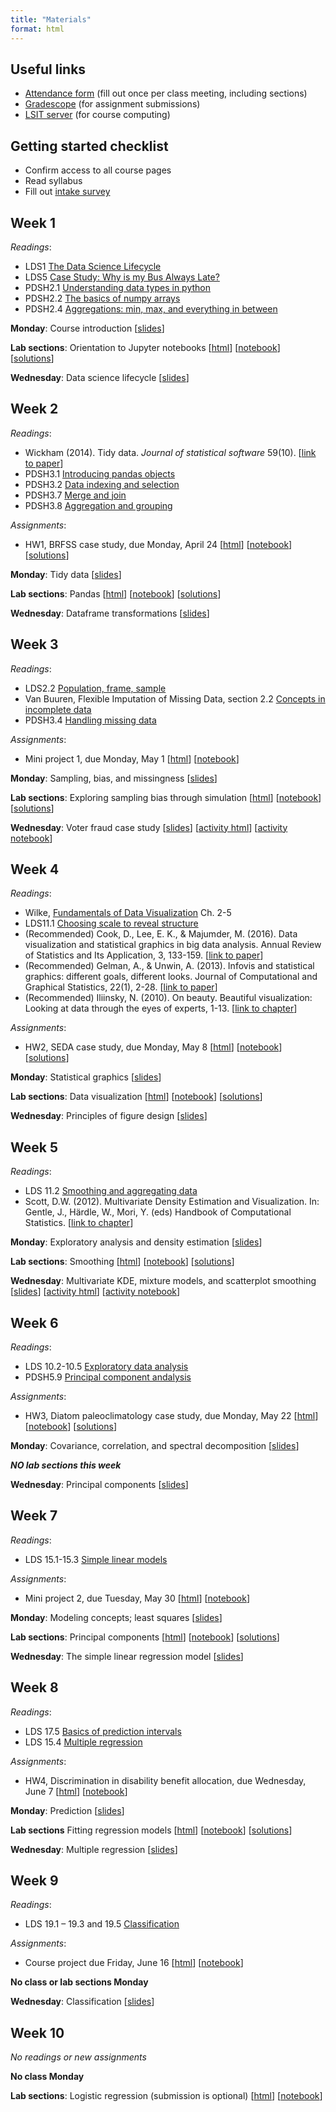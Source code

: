 ```yaml
---
title: "Materials"
format: html
---
```


## Useful links

- [Attendance form](https://forms.gle/y4CW7QPM4KSKexrq9) (fill out once per class meeting, including sections)
- [Gradescope](https://www.gradescope.com/courses/527056) (for assignment submissions)
- [LSIT server](https://pstat100.lsit.ucsb.edu) (for course computing)

## Getting started checklist

- Confirm access to all course pages
- Read syllabus
- Fill out [intake survey](https://forms.gle/Vb3XU5pCwcs6ieVw8)

## Week 1

*Readings*: 

- LDS1 [The Data Science Lifecycle](https://learningds.org/ch/01/lifecycle_intro.html) 
- LDS5 [Case Study: Why is my Bus Always Late?](https://learningds.org/ch/05/bus_intro.html)
- PDSH2.1 [Understanding data types in python](https://jakevdp.github.io/PythonDataScienceHandbook/02.01-understanding-data-types.html)
- PDSH2.2 [The basics of numpy arrays](https://jakevdp.github.io/PythonDataScienceHandbook/02.02-the-basics-of-numpy-arrays.html)
- PDSH2.4 [Aggregations: min, max, and everything in between](https://jakevdp.github.io/PythonDataScienceHandbook/02.04-computation-on-arrays-aggregates.html)

**Monday**: Course introduction [[slides](slides/week1-intro.qmd)]

**Lab sections**: Orientation to Jupyter notebooks [[html](labs/lab0-gettingstarted/lab0-gettingstarted.ipynb)] [[notebook](https://pstat100.lsit.ucsb.edu/hub/user-redirect/git-pull?repo=https%3A%2F%2Fgithub.com%2Fruizt%2Fpstat100-content&urlpath=lab%2Ftree%2Fpstat100-content%2Flab0-gettingstarted%2Flab0-gettingstarted.ipynb&branch=main)] [[solutions](labs/lab0-gettingstarted/lab0-gettingstarted-soln.ipynb)]

**Wednesday**: Data science lifecycle [[slides](slides/week1-lifecycle.qmd)]

## Week 2

*Readings*:

- Wickham (2014). Tidy data. *Journal of statistical software* 59(10). [[link to paper](https://www.jstatsoft.org/article/view/v059i10)]
- PDSH3.1 [Introducing pandas objects](https://jakevdp.github.io/PythonDataScienceHandbook/03.01-introducing-pandas-objects.html)
- PDSH3.2 [Data indexing and selection](https://jakevdp.github.io/PythonDataScienceHandbook/03.02-data-indexing-and-selection.html)
- PDSH3.7 [Merge and join](https://jakevdp.github.io/PythonDataScienceHandbook/03.07-merge-and-join.html)
- PDSH3.8 [Aggregation and grouping](https://jakevdp.github.io/PythonDataScienceHandbook/03.08-aggregation-and-grouping.html)

*Assignments*: 

* HW1, BRFSS case study, due Monday, April 24 [[html](hw/hw1-brfss/hw1-brfss.ipynb)] [[notebook](https://pstat100.lsit.ucsb.edu/hub/user-redirect/git-pull?repo=https%3A%2F%2Fgithub.com%2Fruizt%2Fpstat100-content&urlpath=lab%2Ftree%2Fpstat100-content%2Fhw1-brfss%2Fhw1-brfss.ipynb&branch=main)] [[solutions](hw/hw1-brfss/hw1-brfss-soln.ipynb)]

**Monday**: Tidy data [[slides](slides/week2-tidy.qmd)]

**Lab sections**: Pandas [[html](labs/lab1-pandas/lab1-pandas.ipynb)] [[notebook](https://pstat100.lsit.ucsb.edu/hub/user-redirect/git-pull?repo=https%3A%2F%2Fgithub.com%2Fruizt%2Fpstat100-content&urlpath=lab%2Ftree%2Fpstat100-content%2Flab1-pandas%2Flab1-pandas.ipynb&branch=main)] [[solutions](labs/lab1-pandas/lab1-pandas-soln.ipynb)]

**Wednesday**: Dataframe transformations [[slides](slides/week2-transform.qmd)]

## Week 3

*Readings*:

- LDS2.2 [Population, frame, sample](https://learningds.org/ch/02/data_scope_construct.html#)
- Van Buuren, Flexible Imputation of Missing Data, section 2.2 [Concepts in incomplete data](https://stefvanbuuren.name/fimd/sec-idconcepts.html)
- PDSH3.4 [Handling missing data](https://jakevdp.github.io/PythonDataScienceHandbook/03.04-missing-values.html)


*Assignments*:

- Mini project 1, due Monday, May 1 [[html](projects/mp1/mp1-airquality.ipynb)] [[notebook](https://pstat100.lsit.ucsb.edu/hub/user-redirect/git-pull?repo=https%3A%2F%2Fgithub.com%2Fruizt%2Fpstat100-content&urlpath=lab%2Ftree%2Fpstat100-content%2Fmp1-airquality%2Fmp1-airquality.ipynb&branch=main)] 

**Monday**: Sampling, bias, and missingness [[slides](slides/week3-sampling.qmd)]

**Lab sections**: Exploring sampling bias through simulation [[html](labs/lab2-sampling/lab2-sampling.ipynb)] [[notebook](https://pstat100.lsit.ucsb.edu/hub/user-redirect/git-pull?repo=https%3A%2F%2Fgithub.com%2Fruizt%2Fpstat100-content&urlpath=lab%2Ftree%2Fpstat100-content%2Flab2-sampling%2Flab2-sampling.ipynb&branch=main)] [[solutions](labs/lab2-sampling/lab2-sampling-soln.ipynb)]

**Wednesday**: Voter fraud case study [[slides](slides/week3-casestudy.qmd)] [[activity html](activities/week3-activity-miller.ipynb)] [[activity notebook](https://pstat100.lsit.ucsb.edu/hub/user-redirect/git-pull?repo=https%3A%2F%2Fgithub.com%2Fruizt%2Fpstat100-content&urlpath=lab%2Ftree%2Fpstat100-content%2Factivities%2Fweek3-activity-miller.ipynb&branch=main)]

## Week 4

*Readings*:

- Wilke, [Fundamentals of Data Visualization](https://clauswilke.com/dataviz/) Ch. 2-5 
- LDS11.1 [Choosing scale to reveal structure](https://learningds.org/ch/11/viz_scale.html)
- (Recommended) Cook, D., Lee, E. K., & Majumder, M. (2016). Data visualization and statistical graphics in big data analysis. Annual Review of Statistics and Its Application, 3, 133-159. [[link to paper](https://www.annualreviews.org/doi/full/10.1146/annurev-statistics-041715-033420)]
- (Recommended) Gelman, A., & Unwin, A. (2013). Infovis and statistical graphics: different goals, different looks. Journal of Computational and Graphical Statistics, 22(1), 2-28. [[link to paper](https://www.tandfonline.com/doi/full/10.1080/10618600.2012.761137)]
- (Recommended) Iliinsky, N. (2010). On beauty. Beautiful visualization: Looking at data through the eyes of experts, 1-13. [[link to chapter](http://mines.humanoriented.com/568/reading/bv_ch01.pdf)]

*Assignments*: 

- HW2, SEDA case study, due Monday, May 8 [[html](hw/hw2-seda/hw2-seda.ipynb)] [[notebook](https://pstat100.lsit.ucsb.edu/hub/user-redirect/git-pull?repo=https%3A%2F%2Fgithub.com%2Fruizt%2Fpstat100-content&urlpath=lab%2Ftree%2Fpstat100-content%2Fhw2-seda%2Fhw2-seda.ipynb&branch=main)] [[solutions](hw/hw2-seda/hw2-seda-soln.ipynb)]

**Monday**: Statistical graphics [[slides](slides/week4-graphics.qmd)]

**Lab sections**: Data visualization [[html](labs/lab3-visualization/lab3-visualization.ipynb)] [[notebook](https://pstat100.lsit.ucsb.edu/hub/user-redirect/git-pull?repo=https%3A%2F%2Fgithub.com%2Fruizt%2Fpstat100-content&urlpath=lab%2Ftree%2Fpstat100-content%2Flab3-visualization%2Flab3-visualization.ipynb&branch=main)] [[solutions](labs/lab3-visualization/lab3-visualization-soln.ipynb)]

**Wednesday**: Principles of figure design [[slides](slides/week4-principles.qmd)]

## Week 5

*Readings*:

- LDS 11.2 [Smoothing and aggregating data](https://learningds.org/ch/11/viz_smoothing.html)
- Scott, D.W. (2012). Multivariate Density Estimation and Visualization. In: Gentle, J., Härdle, W., Mori, Y. (eds) Handbook of Computational Statistics. [[link to chapter](https://doi.org/10.1007/978-3-642-21551-3_19)]

**Monday**: Exploratory analysis and density estimation [[slides](slides/week5-density.qmd)]

**Lab sections**: Smoothing [[html](labs/lab4-smoothing/lab4-smoothing.ipynb)] [[notebook](https://pstat100.lsit.ucsb.edu/hub/user-redirect/git-pull?repo=https%3A%2F%2Fgithub.com%2Fruizt%2Fpstat100-content&urlpath=lab%2Ftree%2Fpstat100-content%2Flab4-smoothing%2Flab4-smoothing.ipynb&branch=main)] [[solutions](labs/lab4-smoothing/lab4-smoothing-soln.ipynb)]

**Wednesday**: Multivariate KDE, mixture models, and scatterplot smoothing [[slides](slides/week5-smoothing.qmd)] [[activity html](activities/week5-activity-smoothing.ipynb)] [[activity notebook](https://pstat100.lsit.ucsb.edu/hub/user-redirect/git-pull?repo=https%3A%2F%2Fgithub.com%2Fruizt%2Fpstat100-content&urlpath=lab%2Ftree%2Fpstat100-content%2Factivities%2Fweek5-activity-smoothing.ipynb&branch=main)]

## Week 6

*Readings*:

- LDS 10.2-10.5 [Exploratory data analysis](https://learningds.org/ch/10/eda_distributions.html) 
- PDSH5.9 [Principal component andalysis](https://jakevdp.github.io/PythonDataScienceHandbook/05.09-principal-component-analysis.html)

*Assignments*:

- HW3, Diatom paleoclimatology case study, due Monday, May 22 [[html](hw/hw3-diatom/hw3-diatom.ipynb)] [[notebook](https://pstat100.lsit.ucsb.edu/hub/user-redirect/git-pull?repo=https%3A%2F%2Fgithub.com%2Fruizt%2Fpstat100-content&urlpath=lab%2Ftree%2Fpstat100-content%2Fhw3-diatom%2Fhw3-diatom.ipynb&branch=main)] [[solutions](hw/hw3-diatom/hw3-diatom-soln.ipynb)]

**Monday**: Covariance, correlation, and spectral decomposition [[slides](slides/week6-covariation.qmd)]

_**NO lab sections this week**_

**Wednesday**: Principal components [[slides](slides/week6-pca.qmd)]

## Week 7

*Readings*:

- LDS 15.1-15.3 [Simple linear models](https://learningds.org/ch/15/linear_intro.html)

*Assignments*:

- Mini project 2, due Tuesday, May 30 [[html](projects/mp2/mp2-ncca.ipynb)] [[notebook](https://pstat100.lsit.ucsb.edu/hub/user-redirect/git-pull?repo=https%3A%2F%2Fgithub.com%2Fruizt%2Fpstat100-content&urlpath=lab%2Ftree%2Fpstat100-content%2Fmp2-ncca%2Fmp2-ncca.ipynb&branch=main)]

**Monday**: Modeling concepts; least squares [[slides](slides/week7-lse.qmd)]

**Lab sections**: Principal components [[html](labs/lab5-pca/lab5-pca.ipynb)] [[notebook](https://pstat100.lsit.ucsb.edu/hub/user-redirect/git-pull?repo=https%3A%2F%2Fgithub.com%2Fruizt%2Fpstat100-content&urlpath=lab%2Ftree%2Fpstat100-content%2Flab5-pca%2Flab5-pca.ipynb&branch=main)] [[solutions](labs/lab5-pca/lab5-pca-soln.ipynb)]

**Wednesday**: The simple linear regression model [[slides](slides/week7-slr.qmd)]

## Week 8

*Readings*:

- LDS 17.5 [Basics of prediction intervals](https://learningds.org/ch/17/inf_pred_gen_PI.html)
- LDS 15.4 [Multiple regression](https://learningds.org/ch/15/linear_multi.html)

*Assignments*: 

- HW4, Discrimination in disability benefit allocation, due Wednesday, June 7 [[html](hw/hw4-dds/hw4-dds.ipynb)] [[notebook](https://pstat100.lsit.ucsb.edu/hub/user-redirect/git-pull?repo=https%3A%2F%2Fgithub.com%2Fruizt%2Fpstat100-content&urlpath=lab%2Ftree%2Fpstat100-content%2Fhw4-dds%2Fhw4-dds.ipynb&branch=main)]


**Monday**: Prediction [[slides](slides/week8-prediction.qmd)]

**Lab sections** Fitting regression models [[html](labs/lab6-regression/lab6-regression.ipynb)] [[notebook](https://pstat100.lsit.ucsb.edu/hub/user-redirect/git-pull?repo=https%3A%2F%2Fgithub.com%2Fruizt%2Fpstat100-content&urlpath=lab%2Ftree%2Fpstat100-content%2Flab6-regression%2Flab6-regression.ipynb&branch=main)] [[solutions](labs/lab6-regression/lab6-regression-soln.ipynb)]

**Wednesday**: Multiple regression [[slides](slides/week8-mlr.qmd)]

## Week 9

*Readings*:

- LDS 19.1 -- 19.3 and 19.5 [Classification](https://learningds.org/ch/19/class_intro.html)

*Assignments*:

- Course project due Friday, June 16 [[html](projects/cp/project-guidelines.ipynb)] [[notebook](https://pstat100.lsit.ucsb.edu/hub/user-redirect/git-pull?repo=https%3A%2F%2Fgithub.com%2Fruizt%2Fpstat100-content&urlpath=lab%2Ftree%2Fpstat100-content%2Fcp%2Fproject-guidelines.ipynb&branch=main)]

**No class or lab sections Monday**

**Wednesday**: Classification [[slides](slides/week9-classification.qmd)]

## Week 10

*No readings or new assignments*

**No class Monday**

**Lab sections**: Logistic regression (submission is optional) [[html](labs/lab7-classification/lab7-classification.ipynb)] [[notebook](https://pstat100.lsit.ucsb.edu/hub/user-redirect/git-pull?repo=https%3A%2F%2Fgithub.com%2Fruizt%2Fpstat100-content&urlpath=lab%2Ftree%2Fpstat100-content%2Flab7-classification%2Flab7-classification.ipynb&branch=main)]